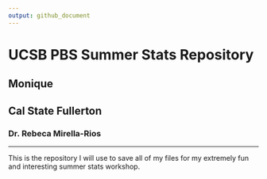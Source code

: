 ```yaml
---
output: github_document
---
```


# UCSB PBS Summer Stats Repository

## Monique
## Cal State Fullerton
### Dr. Rebeca Mirella-Rios

***

This is the repository I will use to save all of my files for my extremely fun and interesting summer stats workshop. 